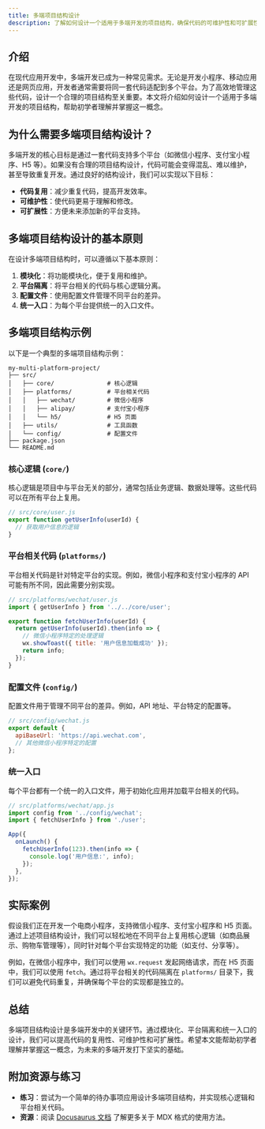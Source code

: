 ```yaml
---
title: 多端项目结构设计
description: 了解如何设计一个适用于多端开发的项目结构，确保代码的可维护性和可扩展性。
---
```


## 介绍

在现代应用开发中，多端开发已成为一种常见需求。无论是开发小程序、移动应用还是网页应用，开发者通常需要将同一套代码适配到多个平台。为了高效地管理这些代码，设计一个合理的项目结构至关重要。本文将介绍如何设计一个适用于多端开发的项目结构，帮助初学者理解并掌握这一概念。

## 为什么需要多端项目结构设计？

多端开发的核心目标是通过一套代码支持多个平台（如微信小程序、支付宝小程序、H5 等）。如果没有合理的项目结构设计，代码可能会变得混乱、难以维护，甚至导致重复开发。通过良好的结构设计，我们可以实现以下目标：

- **代码复用**：减少重复代码，提高开发效率。
- **可维护性**：使代码更易于理解和修改。
- **可扩展性**：方便未来添加新的平台支持。

## 多端项目结构设计的基本原则

在设计多端项目结构时，可以遵循以下基本原则：

1. **模块化**：将功能模块化，便于复用和维护。
2. **平台隔离**：将平台相关的代码与核心逻辑分离。
3. **配置文件**：使用配置文件管理不同平台的差异。
4. **统一入口**：为每个平台提供统一的入口文件。

## 多端项目结构示例

以下是一个典型的多端项目结构示例：

```
my-multi-platform-project/
├── src/
│   ├── core/               # 核心逻辑
│   ├── platforms/          # 平台相关代码
│   │   ├── wechat/         # 微信小程序
│   │   ├── alipay/         # 支付宝小程序
│   │   └── h5/             # H5 页面
│   ├── utils/              # 工具函数
│   └── config/             # 配置文件
├── package.json
└── README.md
```

### 核心逻辑 (`core/`)

核心逻辑是项目中与平台无关的部分，通常包括业务逻辑、数据处理等。这些代码可以在所有平台上复用。

```javascript
// src/core/user.js
export function getUserInfo(userId) {
  // 获取用户信息的逻辑
}
```

### 平台相关代码 (`platforms/`)

平台相关代码是针对特定平台的实现。例如，微信小程序和支付宝小程序的 API 可能有所不同，因此需要分别实现。

```javascript
// src/platforms/wechat/user.js
import { getUserInfo } from '../../core/user';

export function fetchUserInfo(userId) {
  return getUserInfo(userId).then(info => {
    // 微信小程序特定的处理逻辑
    wx.showToast({ title: '用户信息加载成功' });
    return info;
  });
}
```

### 配置文件 (`config/`)

配置文件用于管理不同平台的差异。例如，API 地址、平台特定的配置等。

```javascript
// src/config/wechat.js
export default {
  apiBaseUrl: 'https://api.wechat.com',
  // 其他微信小程序特定的配置
};
```

### 统一入口

每个平台都有一个统一的入口文件，用于初始化应用并加载平台相关的代码。

```javascript
// src/platforms/wechat/app.js
import config from '../config/wechat';
import { fetchUserInfo } from './user';

App({
  onLaunch() {
    fetchUserInfo(123).then(info => {
      console.log('用户信息:', info);
    });
  },
});
```

## 实际案例

假设我们正在开发一个电商小程序，支持微信小程序、支付宝小程序和 H5 页面。通过上述项目结构设计，我们可以轻松地在不同平台上复用核心逻辑（如商品展示、购物车管理等），同时针对每个平台实现特定的功能（如支付、分享等）。

例如，在微信小程序中，我们可以使用 `wx.request` 发起网络请求，而在 H5 页面中，我们可以使用 `fetch`。通过将平台相关的代码隔离在 `platforms/` 目录下，我们可以避免代码重复，并确保每个平台的实现都是独立的。

## 总结

多端项目结构设计是多端开发中的关键环节。通过模块化、平台隔离和统一入口的设计，我们可以提高代码的复用性、可维护性和可扩展性。希望本文能帮助初学者理解并掌握这一概念，为未来的多端开发打下坚实的基础。

## 附加资源与练习

- **练习**：尝试为一个简单的待办事项应用设计多端项目结构，并实现核心逻辑和平台相关代码。
- **资源**：阅读 [Docusaurus 文档](https://docusaurus.io/) 了解更多关于 MDX 格式的使用方法。
